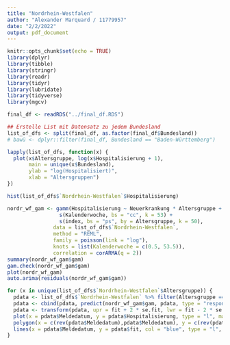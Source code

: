 ```yaml
---
title: "Nordrhein-Westfalen"
author: "Alexander Marquard / 11779957"
date: "2/2/2022"
output: pdf_document
---
```


```r
knitr::opts_chunk$set(echo = TRUE)
library(dplyr)
library(tibble)
library(stringr)
library(readr)
library(tidyr)
library(lubridate)
library(tidyverse)
library(mgcv)
```

```r
final_df <- readRDS("../final_df.RDS")

## Erstelle List mit Datensatz zu jedem Bundesland
list_of_dfs <- split(final_df, as.factor(final_df$Bundesland))
# bawü <- dplyr::filter(final_df, Bundesland == "Baden-Württemberg")
```

```r
lapply(list_of_dfs, function(x) {
  plot(x$Altersgruppe, log(x$Hospitalisierung + 1), 
       main = unique(x$Bundesland),
       ylab = "log(Hospitalisiert)",
       xlab = "Altersgruppen")
})
```

```r

hist(list_of_dfs$`Nordrhein-Westfalen`$Hospitalisierung)

nordr_wf_gam <- gamm(Hospitalisierung ~ Neuerkrankung * Altersgruppe +
                 s(Kalenderwoche, bs = "cc", k = 53) +
                 s(index, bs = "ps", by = Altersgruppe, k = 50),
               data = list_of_dfs$`Nordrhein-Westfalen`,
               method = "REML",
               family = poisson(link = "log"),
               knots = list(Kalenderwoche = c(0.5, 53.5)),
               correlation = corARMA(q = 2))
summary(nordr_wf_gam$gam)
gam.check(nordr_wf_gam$gam)
plot(nordr_wf_gam)
auto.arima(residuals(nordr_wf_gam$gam))

for (x in unique(list_of_dfs$`Nordrhein-Westfalen`$Altersgruppe)) {
  pdata <- list_of_dfs$`Nordrhein-Westfalen` %>% filter(Altersgruppe == x)
  pdata <- cbind(pdata, predict(nordr_wf_gam$gam, pdata, type = "response", se = T))
  pdata <- transform(pdata, upr = fit + 2 * se.fit, lwr = fit - 2 * se.fit)
  plot(x = pdata$Meldedatum, y = pdata$Hospitalisierung, type = "l", main = x)
  polygon(x = c(rev(pdata$Meldedatum),pdata$Meldedatum), y = c(rev(pdata$lwr), pdata$upr), col = alpha("grey80", 0.4), border = NA)
  lines(x = pdata$Meldedatum, y = pdata$fit, col = "blue", type = "l", lwd = 2)
}

```